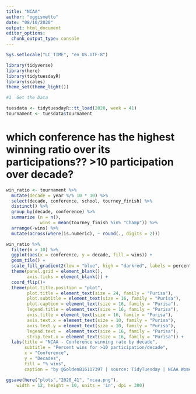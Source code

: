 ```yaml
---
title: "NCAA"
author: "oggismetto"
date: "08/10/2020"
output: html_document
editor_options: 
  chunk_output_type: console
---
```


```r

Sys.setlocale("LC_TIME", "en_US.UTF-8")

library(tidyverse)
library(here)
library(tidytuesdayR)
library(scales)
theme_set(theme_light())

#1  Get the Data

tuesdata <- tidytuesdayR::tt_load(2020, week = 41)
tournament <- tuesdata$tournament

```

# which conference has the highest winning ratio over its participations?? >10 participation over decade?

```r

win_ratio <- tournament %>%
  mutate(decade = year %/% 10 * 10) %>%
  select(decade, conference, school, tourney_finish) %>%
  distinct() %>%
  group_by(decade, conference) %>%
  summarize (n = n(),
             wins = mean(tourney_finish %in% "Champ")) %>%
  arrange(-wins) %>%
  mutate(across(where(is.numeric), ~ round(., digits = 2)))

win_ratio %>%
  filter(n > 10) %>%
  ggplot(aes(x = conference, y = decade, fill = wins)) + 
  geom_tile() +
  scale_fill_gradient2(low = "blue", high = "darkred", labels = percent) +
  theme(panel.grid = element_blank(),
        axis.ticks = element_blank()) +
  coord_flip()+
  theme(plot.title.position = "plot",
        plot.title = element_text(size = 24, family = "Purisa"),
        plot.subtitle = element_text(size = 16, family = "Purisa"),
        plot.caption = element_text(size = 16, family = "Purisa"),
        legend.title = element_text(size = 16, family = "Purisa"),
        axis.title = element_text(size = 16, family = "Purisa"),
        axis.text.x = element_text(size = 10, family = "Purisa"),
        axis.text.y = element_text(size = 10, family = "Purisa"),
        legend.text =  element_text(size = 16, family = "Purisa"),
        strip.text.x = element_text(size = 16, family = "Purisa")) +
  labs(title = "NCAA - Conference winning rate by decade",
       subtitle = "Percent wins for >10 participation/decade",
       x = "Conference",
       y = "Decades",
       fill = "% wins",
       caption = "by @GoldenB16117397 | source: TidyTuesday | NCAA Women's Basketball Tournament")

ggsave(here("plots","2020_41", "ncaa.png"), 
    width = 12, height = 10, units = 'in', dpi = 300)

```
